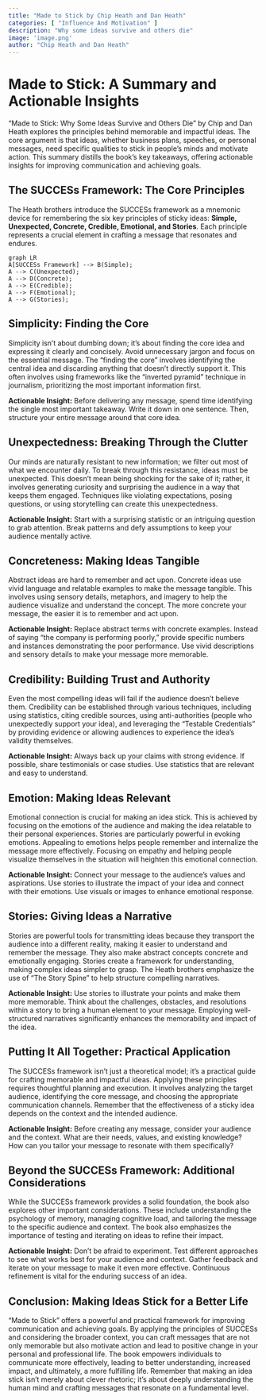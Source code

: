 ```yaml
---
title: "Made to Stick by Chip Heath and Dan Heath"
categories: [ "Influence And Motivation" ]
description: "Why some ideas survive and others die"
image: 'image.png'
author: "Chip Heath and Dan Heath"
---
```

# Made to Stick:  A Summary and Actionable Insights

"Made to Stick: Why Some Ideas Survive and Others Die" by Chip and Dan Heath explores the principles behind memorable and impactful ideas.  The core argument is that ideas, whether business plans, speeches, or personal messages, need specific qualities to stick in people's minds and motivate action.  This summary distills the book's key takeaways, offering actionable insights for improving communication and achieving goals.


## The SUCCESs Framework:  The Core Principles

The Heath brothers introduce the SUCCESs framework as a mnemonic device for remembering the six key principles of sticky ideas: **Simple, Unexpected, Concrete, Credible, Emotional, and Stories**.  Each principle represents a crucial element in crafting a message that resonates and endures.

```mermaid
graph LR
A[SUCCESs Framework] --> B(Simple);
A --> C(Unexpected);
A --> D(Concrete);
A --> E(Credible);
A --> F(Emotional);
A --> G(Stories);
```


## Simplicity: Finding the Core

Simplicity isn't about dumbing down; it's about finding the core idea and expressing it clearly and concisely.  Avoid unnecessary jargon and focus on the essential message.  The "finding the core" involves identifying the central idea and discarding anything that doesn't directly support it.  This often involves using frameworks like the "inverted pyramid" technique in journalism, prioritizing the most important information first.

**Actionable Insight:** Before delivering any message, spend time identifying the single most important takeaway.  Write it down in one sentence.  Then, structure your entire message around that core idea.


## Unexpectedness: Breaking Through the Clutter

Our minds are naturally resistant to new information; we filter out most of what we encounter daily. To break through this resistance, ideas must be unexpected. This doesn't mean being shocking for the sake of it; rather, it involves generating curiosity and surprising the audience in a way that keeps them engaged.  Techniques like violating expectations, posing questions, or using storytelling can create this unexpectedness.

**Actionable Insight:**  Start with a surprising statistic or an intriguing question to grab attention.  Break patterns and defy assumptions to keep your audience mentally active.


## Concreteness:  Making Ideas Tangible

Abstract ideas are hard to remember and act upon. Concrete ideas use vivid language and relatable examples to make the message tangible. This involves using sensory details, metaphors, and imagery to help the audience visualize and understand the concept.  The more concrete your message, the easier it is to remember and act upon.

**Actionable Insight:** Replace abstract terms with concrete examples.  Instead of saying "the company is performing poorly," provide specific numbers and instances demonstrating the poor performance. Use vivid descriptions and sensory details to make your message more memorable.


## Credibility:  Building Trust and Authority

Even the most compelling ideas will fail if the audience doesn't believe them.  Credibility can be established through various techniques, including using statistics, citing credible sources, using anti-authorities (people who unexpectedly support your idea), and leveraging the "Testable Credentials" by providing evidence or allowing audiences to experience the idea's validity themselves.

**Actionable Insight:**  Always back up your claims with strong evidence.  If possible, share testimonials or case studies. Use statistics that are relevant and easy to understand.



## Emotion: Making Ideas Relevant

Emotional connection is crucial for making an idea stick.  This is achieved by focusing on the emotions of the audience and making the idea relatable to their personal experiences.  Stories are particularly powerful in evoking emotions.  Appealing to emotions helps people remember and internalize the message more effectively.  Focusing on empathy and helping people visualize themselves in the situation will heighten this emotional connection.

**Actionable Insight:**  Connect your message to the audience's values and aspirations.  Use stories to illustrate the impact of your idea and connect with their emotions. Use visuals or images to enhance emotional response.


## Stories:  Giving Ideas a Narrative

Stories are powerful tools for transmitting ideas because they transport the audience into a different reality, making it easier to understand and remember the message.  They also make abstract concepts concrete and emotionally engaging.  Stories create a framework for understanding, making complex ideas simpler to grasp.  The Heath brothers emphasize the use of "The Story Spine" to help structure compelling narratives.

**Actionable Insight:** Use stories to illustrate your points and make them more memorable.  Think about the challenges, obstacles, and resolutions within a story to bring a human element to your message.  Employing well-structured narratives significantly enhances the memorability and impact of the idea.


##  Putting It All Together:  Practical Application

The SUCCESs framework isn't just a theoretical model; it's a practical guide for crafting memorable and impactful ideas. Applying these principles requires thoughtful planning and execution.  It involves analyzing the target audience, identifying the core message, and choosing the appropriate communication channels.  Remember that the effectiveness of a sticky idea depends on the context and the intended audience.

**Actionable Insight:**  Before creating any message, consider your audience and the context.  What are their needs, values, and existing knowledge?  How can you tailor your message to resonate with them specifically?



## Beyond the SUCCESs Framework:  Additional Considerations

While the SUCCESs framework provides a solid foundation, the book also explores other important considerations. These include understanding the psychology of memory, managing cognitive load, and tailoring the message to the specific audience and context.  The book also emphasizes the importance of testing and iterating on ideas to refine their impact.

**Actionable Insight:**  Don’t be afraid to experiment. Test different approaches to see what works best for your audience and context.  Gather feedback and iterate on your message to make it even more effective.  Continuous refinement is vital for the enduring success of an idea.



## Conclusion:  Making Ideas Stick for a Better Life

"Made to Stick" offers a powerful and practical framework for improving communication and achieving goals.  By applying the principles of SUCCESs and considering the broader context, you can craft messages that are not only memorable but also motivate action and lead to positive change in your personal and professional life.  The book empowers individuals to communicate more effectively, leading to better understanding, increased impact, and ultimately, a more fulfilling life. Remember that making an idea stick isn't merely about clever rhetoric; it's about deeply understanding the human mind and crafting messages that resonate on a fundamental level.

